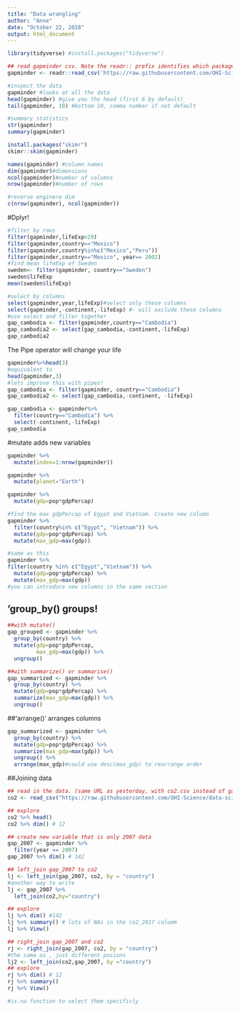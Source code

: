 ```yaml
---
title: "Data wrangling"
author: "Anne"
date: "October 22, 2018"
output: html_document
---
```


```r
library(tidyverse) #install.packages("tidyverse")
```
```r
## read gapminder csv. Note the readr:: prefix identifies which package it's in
gapminder <- readr::read_csv('https://raw.githubusercontent.com/OHI-Science/data-science-training/master/data/gapminder.csv')

#inspect the data
gapminder #looks at all the data
head(gapminder) #give you the head (first 6 by default)
tail(gapminder, 10) #bottom 10, comma number if not default

#summary statistics
str(gapminder)
summary(gapminder)

install.packages("skimr")
skimr::skim(gapminder)

names(gapminder) #column names
dim(gapminder)#dimensions
ncol(gapminder)#number of columns
nrow(gapminder)#number of rows

#reverse enginere dim
c(nrow(gapminder), ncol(gapminder))

```
#Dplyr!
```r
#filter by rows
filter(gapminder,lifeExp<29)
filter(gapminder,country=="Mexico")
filter(gapminder,country%in%c("Mexico","Peru"))
filter(gapminder,country=="Mexico", year== 2002)
#find mean lifeExp of Sweden
sweden<- filter(gapminder, country=="Sweden")
sweden$lifeExp
mean(sweden$lifeExp)
```

```r
#select by columns
select(gapminder,year,lifeExp)#select only these columns
select(gapminder,-continent,-lifeExp) #- will exclude these columns
#use select and filter together
gap_cambodia <- filter(gapminder,country=="Cambodia")
gap_cambodia2 <- select(gap_cambodia,-continent,-lifeExp)
gap_cambodia2
```

The Pipe operator will change your life
```r
gapminder%>%head(3)
#equivalent to 
head(gapminder,3)
#lets improve this with pipes!
gap_cambodia <- filter(gapminder, country=="Cambodia")
gap_cambodia2 <- select(gap_cambodia,-continent, -lifeExp)

gap_cambodia <- gapminder%>%
  filter(country=="Cambodia") %>%
  select(-continent,-lifeExp)
gap_cambodia

```
#mutate adds new variables
```r
gapminder %>% 
  mutate(index=1:nrow(gapminder))

gapminder %>% 
  mutate(planet="Earth")

gapminder %>% 
  mutate(gdp=pop*gdpPercap)

#find the max gdpPercap of Egypt and Vietnam. Create new column
gapminder %>% 
  filter(country%in% c("Egypt", "Vietnam")) %>% 
  mutate(gdp=pop*gdpPercap) %>% 
  mutate(max_gdp=max(gdp))

#same as this
gapminder %>% 
filter(country %in% c("Egypt","Vietnam")) %>% 
  mutate(gdp=pop*gdpPercap) %>% 
  mutate(max_gdp=max(gdp))
#you can introduce new columns in the same section

```
## 'group_by() groups!
```r
##with mutate()
gap_grouped <- gapminder %>% 
  group_by(country) %>% 
  mutate(gdp=pop*gdpPercap,
         max_gdp=max(gdp)) %>% 
  ungroup()

##with summarize() or summarise()
gap_summarized <- gapminder %>% 
  group_by(country) %>% 
  mutate(gdp=pop*gdpPercap) %>% 
  summarize(max_gdp=max(gdp)) %>% 
  ungroup()
```
##'arrange()' arranges columns
```r
gap_summarized <- gapminder %>% 
  group_by(country) %>% 
  mutate(gdp=pop*gdpPercap) %>% 
  summarize(max_gdp=max(gdp)) %>% 
  ungroup() %>% 
  arrange(max_gdp)#could use desc(max_gdp) to rearrange order
```
##Joining data
```r
## read in the data. (same URL as yesterday, with co2.csv instead of gapminder.csv)
co2 <- read_csv("https://raw.githubusercontent.com/OHI-Science/data-science-training/master/data/co2.csv")

## explore
co2 %>% head()
co2 %>% dim() # 12

## create new variable that is only 2007 data
gap_2007 <- gapminder %>%
  filter(year == 2007) 
gap_2007 %>% dim() # 142  

## left_join gap_2007 to co2
lj <- left_join(gap_2007, co2, by = "country")
#another way to write
lj <- gap_2007 %>% 
  left_join(co2,by="country")

## explore
lj %>% dim() #142
lj %>% summary() # lots of NAs in the co2_2017 columm
lj %>% View() 

## right_join gap_2007 and co2
rj <- right_join(gap_2007, co2, by = "country")
#the same as , just different posions
lj2 <- left_join(co2,gap_2007, by ="country")
## explore
rj %>% dim() # 12
rj %>% summary()
rj %>% View() 

#is.na function to select them specificly 

```

